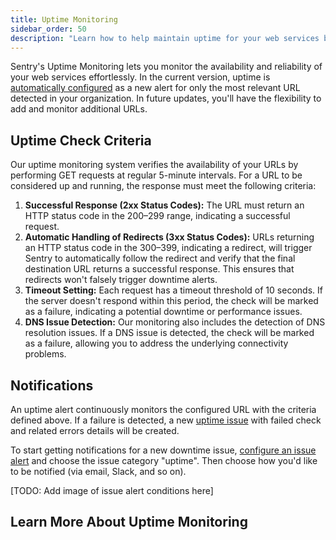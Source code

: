 ```yaml
---
title: Uptime Monitoring
sidebar_order: 50
description: "Learn how to help maintain uptime for your web services by monitoring relevant URLs with Sentry's Uptime Monitoring."
---
```


<Include name="feature-stage-alpha-uptime.mdx" />

Sentry's Uptime Monitoring lets you monitor the availability and reliability of your web services effortlessly.
In the current version, uptime is [automatically configured](/product/alerts/uptime-monitoring/automatic-detection/) as a new alert for only the most relevant URL detected in your organization. In future updates, you'll have the flexibility to add and monitor additional URLs.

## Uptime Check Criteria

Our uptime monitoring system verifies the availability of your URLs
by performing GET requests at regular 5-minute intervals.
For a URL to be considered up and running, the response must meet the following criteria:

1. **Successful Response (2xx Status Codes):**
The URL must return an HTTP status code in the 200–299 range, indicating a successful request.
2. **Automatic Handling of Redirects (3xx Status Codes):** URLs returning an HTTP status code in the 300–399, indicating a redirect, will trigger Sentry to automatically follow the redirect and verify that the final destination URL returns a successful response. This ensures that redirects won't falsely trigger downtime alerts.
3. **Timeout Setting:** Each request has a timeout threshold of 10 seconds.
If the server doesn't respond within this period, the check will be marked as a failure,
indicating a potential downtime or performance issues.
4. **DNS Issue Detection:** Our monitoring also includes the detection of DNS resolution issues.
If a DNS issue is detected, the check will be marked as a failure,
allowing you to address the underlying connectivity problems.

## Notifications

An uptime alert continuously monitors the configured URL with the criteria defined above. If a failure is detected,
a new [uptime issue](/product/issues/issue-details/uptime-issues/) with failed check and related errors details will be created.

To start getting notifications for a new downtime issue, [configure an issue alert](/product/alerts/create-alerts/issue-alert-config/) and choose the issue category "uptime". Then choose how you'd like to be notified (via email, Slack, and so on).

[TODO: Add image of issue alert conditions here]

## Learn More About Uptime Monitoring

<PageGrid />
